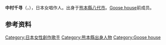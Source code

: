 {{BLP unsourced|time=2020-12-17T01:28:25+00:00}}
{{Infobox Musician
| Name = 中村千尋
| Background = 女歌手
| Alias = 
| Born = {{生年月日と年齢|1988|6|15}}
| Origin = {{JPN}} [[熊本縣|熊本縣]][[八代市|八代市]]
| Occupation = [[創作歌手|創作歌手]]
| Instrument = [[原聲吉他|原聲吉他]]<br/>[[钢琴|钢琴]]
| School_background = {{tsl|ja|音楽学校メーザー・ハウス||音楽学校メーザー・ハウス}}毕业
| Died = 
| Genre = J-POP
| Years_active = 2008 - 2013 (たらりらん)<br>2010 - 2011 (<!-- 页面不存在 -->{{tsl|ja|PlayYou.House||PlayYou.House}})<br>2013 - (ソロ)<br>2015 - (ひごさつま)
| URL = {{URL|https://nakamurachihiro.com/}}
}}
'''中村千寻'''（{{lang-ja|中村 千尋}}，{{bd|1988年|6月15日||}}），日本女唱作人。出身于[[熊本縣|熊本縣]][[八代市|八代市]]。[[Goose_house|Goose house]]前成员。

==参考资料==
{{reflist}}

{{normdaten}}
{{DEFAULTSORT:nakamura chihiro}}
[[Category:日本女性創作歌手|Category:日本女性創作歌手]]
[[Category:熊本縣出身人物|Category:熊本縣出身人物]]
[[Category:Goose_house|Category:Goose house]]
{{japan-enter-bio-stub}}